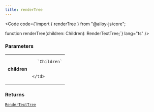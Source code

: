 ```yaml
---
title: renderTree
---
```







<Code code={`import { renderTree } from "@alloy-js/core";

function renderTree(children: Children): RenderTextTree;`} lang="ts" />

### Parameters

<table>
  <tr>
    <td style="text-align: right;font-weight: bold;">children</td>
    <td>
    
      `Children`
      
      
    </td>
  </tr>
</table>



### Returns

<code><a href="/reference/core/types/rendertexttree/">RenderTextTree</a></code>








